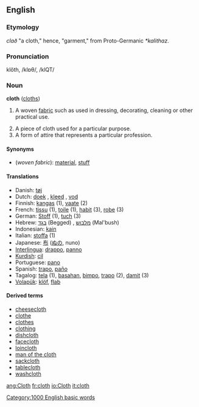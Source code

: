 ==English==

===Etymology===
{{OE.}} ''clað'' "a cloth," hence, "garment," from Proto-Germanic ''*kalithaz''.

===Pronunciation===
klŏth, /klɒθ/, /klQT/

===Noun===
'''cloth''' ([[cloths]])

# {{uncountable}} A woven [[fabric]] such as used in dressing, decorating, cleaning or other practical use.
# A piece of cloth used for a particular purpose.
# A form of attire that represents a particular profession.

====Synonyms====
*(''woven fabric''): [[material]], [[stuff]]

====Translations====
{{checktrans}}
*Danish: [[tøj]] {{n}}
*Dutch: [[doek]] {{n}}, [[kleed]] {{n}}, [[vod]] {{f}}
*Finnish: [[kangas]] (1), [[vaate]] (2)
*French: [[tissu]] {{m}} (1), [[toile]] {{f}} (1), [[habit#French|habit]] {{m}} (3), [[robe]] {{f}} (3)
*German: [[Stoff]] {{m}} (1), [[tuch]] {{n}} (3)
*Hebrew: [[בגד]] (Begged) {{m}}, [[מלבוש]] (Mal'bush) {{m}}
*Indonesian: [[kain]]
*Italian: [[stoffa]] {{f}} (1)
*Japanese: [[布]] ([[ぬの]], nuno)
*[[Interlingua]]: [[drappo]], [[panno]]
*[[Kurdish]]: [[cil]]
*Portuguese: [[pano]]
*Spanish: [[trapo]], [[paño]]
*Tagalog: [[tela]] (1), [[basahan]], [[bimpo]], [[trapo]] (2), [[damit]] (3)
*[[Volapük]]: [[klöf]], [[flab#Volapük|flab]]

====Derived terms====
*[[cheesecloth]]
*[[clothe]]
*[[clothes]]
*[[clothing]]
*[[dishcloth]]
*[[facecloth]]
*[[loincloth]]
*[[man of the cloth]]
*[[sackcloth]]
*[[tablecloth]]
*[[washcloth]]

[[Category:1000 English basic words]]

[[ang:Cloth]]
[[fr:cloth]]
[[io:Cloth]]
[[it:cloth]]